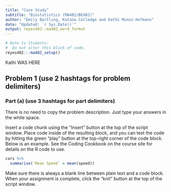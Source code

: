 ---
title: "Case Study"
subtitle: "Biostatistics (MA482/BE482)"
author: "Emily Bartling, Katana Colledge and Kathi Munoz-Hofmann"
date: "Updated: `r Sys.Date()`"
output: reyes482::ma482_word_format
---

```{r setup, include=FALSE}
# Note to Students:
#  Do not alter this block of code.
reyes482:::ma482_setup()
```

Kathi WAS HERE

## Problem 1 (use 2 hashtags for problem delimiters)

### Part (a) (use 3 hashtags for part delimiters)
There is no need to copy the problem description.  Just type your answers in the white space.

Insert a code chunk using the "Insert" button at the top of the script window.  Place code inside of the resulting block, and you can test the code by hitting the green "play" button at the top-right corner of the code block.  Below is an example.  See the Coding Cookbook on the course site for details on the R code to use.

```{r}
cars %>% 
  summarise(`Mean Speed` = mean(speed))
```

Make sure there is always a blank line between plain text and a code block.  When your assignment is complete, click the "knit" button at the top of the script window.
